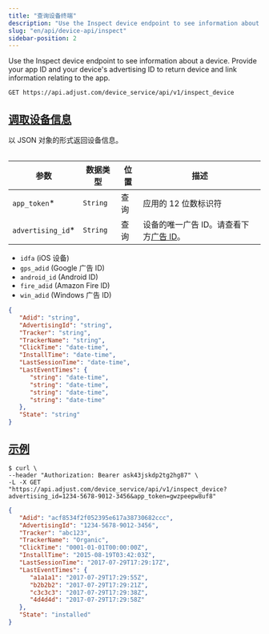 ```yaml
---
title: "查询设备终端"
description: "Use the Inspect device endpoint to see information about a device. Provide your app ID and your device's advertising ID to return device and link information relating to the app."
slug: "en/api/device-api/inspect"
sidebar-position: 2
---
```

Use the Inspect device endpoint to see information about a device. Provide your app ID and your device's advertising ID to return device and link information relating to the app.
<codeblock title="终端" highlight="/inspect_device"> 

```http
GET https://api.adjust.com/device_service/api/v1/inspect_device
```

</CodeBlock> 

[调取设备信息](fetch-device-information)
----------------------------------

以 JSON 对象的形式返回设备信息。
<table> 

|         参数          |   数据类型   | 位置 |                     描述                     |
|---------------------|----------|----|--------------------------------------------|
| `app_token`\*      | `String` | 查询 | 应用的 12 位数标识符                               |
| `advertising_id`\* | `String` | 查询 | 设备的唯一广告 ID。请查看下方[广告 ID](#advertising-ids)。 |

</Table> <accordion title="广告 ID"> 

* `idfa` \(iOS 设备\)
* `gps_adid` \(Google 广告 ID\)
* `android_id` \(Android ID\)
* `fire_adid` \(Amazon Fire ID\)
* `win_adid` \(Windows 广告 ID\)

</Accordion> <codeblock title="响应格式"> 

```json
{
   "Adid": "string",
   "AdvertisingId": "string",
   "Tracker": "string",
   "TrackerName": "string",
   "ClickTime": "date-time",
   "InstallTime": "date-time",
   "LastSessionTime": "date-time",
   "LastEventTimes": {
      "string": "date-time",
      "string": "date-time",
      "string": "date-time",
      "string": "date-time"
   },
   "State": "string"
}
```

</CodeBlock> 

[示例](example)
-------------

<codeblock title="cURL" highlight="advertising_id=1234-5678-9012-3456, app_token=gwzpeepw8uf8"> 

```console
$ curl \
--header "Authorization: Bearer ask43jskdp2tg2hg87" \
-L -X GET "https://api.adjust.com/device_service/api/v1/inspect_device?advertising_id=1234-5678-9012-3456&app_token=gwzpeepw8uf8"
```

</CodeBlock> <codeblock title="成功响应"> 

```json
{
   "Adid": "acf8534f2f052395e617a38730682ccc",
   "AdvertisingId": "1234-5678-9012-3456",
   "Tracker": "abc123",
   "TrackerName": "Organic",
   "ClickTime": "0001-01-01T00:00:00Z",
   "InstallTime": "2015-08-19T03:42:03Z",
   "LastSessionTime": "2017-07-29T17:29:17Z",
   "LastEventTimes": {
      "a1a1a1": "2017-07-29T17:29:55Z",
      "b2b2b2": "2017-07-29T17:29:21Z",
      "c3c3c3": "2017-07-29T17:29:38Z",
      "4d4d4d": "2017-07-29T17:29:58Z"
   },
   "State": "installed"
}
```

</CodeBlock>

